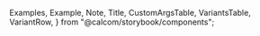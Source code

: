 
  Examples,
  Example,
  Note,
  Title,
  CustomArgsTable,
  VariantsTable,
  VariantRow,
} from "@calcom/storybook/components";


<Meta title="UI/Button Group" component={ButtonGroup} />

<Title title="Button Group" suffix="Brief" subtitle="Version 2.0 — Last Update: 22 Aug 2022" />

## Definition

Button group enables multiple buttons to be combined into a single unit. It offers users access to frequently performed, related actions.

## Structure

<CustomArgsTable of={ButtonGroup} />

<Examples
  title="Breadcrumb style"
  footNote={
    <ul>
      <li>
        Seperated: In general, seperated button group style can be included in container such as card, modal,
        and page.
      </li>
      <li>Combined: Combined button group can be used standalone e.g. mini toggles for calendars</li>
    </ul>
  }>
  <Example title="Default">
    <ButtonGroup>
      <Button StartIcon={Trash} variant="icon" color="secondary" />
      <Button StartIcon={Navigation} variant="icon" color="secondary" />
      <Button StartIcon={Clipboard} variant="icon" color="secondary" />
    </ButtonGroup>
  </Example>
  <Example title="Combined">
    <ButtonGroup combined>
      <Button StartIcon={Trash} variant="icon" color="secondary" />
      <Button StartIcon={Navigation} variant="icon" color="secondary" />
      <Button StartIcon={Clipboard} variant="icon" color="secondary" />
    </ButtonGroup>
  </Example>
</Examples>

<Canvas>
  <Story name="All Variants">
    <VariantsTable titles={["Default", "Secondary", "Minimal"]} columnMinWidth={150}>
      <VariantRow variant="Default">
        <ButtonGroup>
          <Button StartIcon={Trash} variant="icon" />
          <Button StartIcon={Navigation} variant="icon" />
          <Button StartIcon={Clipboard} variant="icon" />
        </ButtonGroup>
        <ButtonGroup>
          <Button StartIcon={Trash} variant="icon" color="secondary" />
          <Button StartIcon={Navigation} variant="icon" color="secondary" />
          <Button StartIcon={Clipboard} variant="icon" color="secondary" />
        </ButtonGroup>
        <ButtonGroup>
          <Button StartIcon={Trash} variant="icon" color="minimal" />
          <Button StartIcon={Navigation} variant="icon" color="minimal" />
          <Button StartIcon={Clipboard} variant="icon" color="minimal" />
        </ButtonGroup>
      </VariantRow>
      <VariantRow variant="Combined">
        <ButtonGroup combined>
          <Button StartIcon={Trash} variant="icon" />
          <Button StartIcon={Navigation} variant="icon" />
          <Button StartIcon={Clipboard} variant="icon" />
        </ButtonGroup>
        <ButtonGroup combined>
          <Button StartIcon={Trash} variant="icon" color="secondary" />
          <Button StartIcon={Navigation} variant="icon" color="secondary" />
          <Button StartIcon={Clipboard} variant="icon" color="secondary" />
        </ButtonGroup>
      </VariantRow>
    </VariantsTable>
  </Story>
</Canvas>

<Canvas>
  <Story
    name="ButtonGroup Playground"
    args={{
      color: "secondary",
      combined: false,
    }}
    argTypes={{
      color: {
        control: {
          type: "select",
          options: ["primary", "secondary", "minimal"],
        },
      },
      combined: {
        control: {
          type: "boolean",
        },
      },
    }}>
    {({ color, combined }) => (
      <VariantsTable titles={[`${color}`]} columnMinWidth={150}>
        <VariantRow variant="">
          <ButtonGroup combined={combined}>
            <Button StartIcon={Trash} variant="icon" color={color} />
            <Button StartIcon={Navigation} variant="icon" color={color} />
            <Button StartIcon={Clipboard} variant="icon" color={color} />
          </ButtonGroup>
        </VariantRow>
      </VariantsTable>
    )}
  </Story>
</Canvas>
